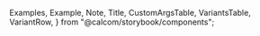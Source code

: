 
  Examples,
  Example,
  Note,
  Title,
  CustomArgsTable,
  VariantsTable,
  VariantRow,
} from "@calcom/storybook/components";


<Meta title="UI/Button Group" component={ButtonGroup} />

<Title title="Button Group" suffix="Brief" subtitle="Version 2.0 — Last Update: 22 Aug 2022" />

## Definition

Button group enables multiple buttons to be combined into a single unit. It offers users access to frequently performed, related actions.

## Structure

<CustomArgsTable of={ButtonGroup} />

<Examples
  title="Breadcrumb style"
  footNote={
    <ul>
      <li>
        Seperated: In general, seperated button group style can be included in container such as card, modal,
        and page.
      </li>
      <li>Combined: Combined button group can be used standalone e.g. mini toggles for calendars</li>
    </ul>
  }>
  <Example title="Default">
    <ButtonGroup>
      <Button StartIcon={Trash} variant="icon" color="secondary" />
      <Button StartIcon={Navigation} variant="icon" color="secondary" />
      <Button StartIcon={Clipboard} variant="icon" color="secondary" />
    </ButtonGroup>
  </Example>
  <Example title="Combined">
    <ButtonGroup combined>
      <Button StartIcon={Trash} variant="icon" color="secondary" />
      <Button StartIcon={Navigation} variant="icon" color="secondary" />
      <Button StartIcon={Clipboard} variant="icon" color="secondary" />
    </ButtonGroup>
  </Example>
</Examples>

<Canvas>
  <Story name="All Variants">
    <VariantsTable titles={["Default", "Secondary", "Minimal"]} columnMinWidth={150}>
      <VariantRow variant="Default">
        <ButtonGroup>
          <Button StartIcon={Trash} variant="icon" />
          <Button StartIcon={Navigation} variant="icon" />
          <Button StartIcon={Clipboard} variant="icon" />
        </ButtonGroup>
        <ButtonGroup>
          <Button StartIcon={Trash} variant="icon" color="secondary" />
          <Button StartIcon={Navigation} variant="icon" color="secondary" />
          <Button StartIcon={Clipboard} variant="icon" color="secondary" />
        </ButtonGroup>
        <ButtonGroup>
          <Button StartIcon={Trash} variant="icon" color="minimal" />
          <Button StartIcon={Navigation} variant="icon" color="minimal" />
          <Button StartIcon={Clipboard} variant="icon" color="minimal" />
        </ButtonGroup>
      </VariantRow>
      <VariantRow variant="Combined">
        <ButtonGroup combined>
          <Button StartIcon={Trash} variant="icon" />
          <Button StartIcon={Navigation} variant="icon" />
          <Button StartIcon={Clipboard} variant="icon" />
        </ButtonGroup>
        <ButtonGroup combined>
          <Button StartIcon={Trash} variant="icon" color="secondary" />
          <Button StartIcon={Navigation} variant="icon" color="secondary" />
          <Button StartIcon={Clipboard} variant="icon" color="secondary" />
        </ButtonGroup>
      </VariantRow>
    </VariantsTable>
  </Story>
</Canvas>

<Canvas>
  <Story
    name="ButtonGroup Playground"
    args={{
      color: "secondary",
      combined: false,
    }}
    argTypes={{
      color: {
        control: {
          type: "select",
          options: ["primary", "secondary", "minimal"],
        },
      },
      combined: {
        control: {
          type: "boolean",
        },
      },
    }}>
    {({ color, combined }) => (
      <VariantsTable titles={[`${color}`]} columnMinWidth={150}>
        <VariantRow variant="">
          <ButtonGroup combined={combined}>
            <Button StartIcon={Trash} variant="icon" color={color} />
            <Button StartIcon={Navigation} variant="icon" color={color} />
            <Button StartIcon={Clipboard} variant="icon" color={color} />
          </ButtonGroup>
        </VariantRow>
      </VariantsTable>
    )}
  </Story>
</Canvas>
